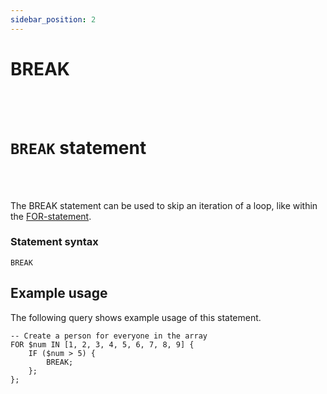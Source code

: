 ```yaml
---
sidebar_position: 2
---
```


# BREAK

<br /><br />

# `BREAK` statement

<br /><br />

The BREAK statement can be used to skip an iteration of a loop, like within the [FOR-statement](/docs/surrealql/statements/for).


### Statement syntax

```surql title="SurrealQL Syntax"
BREAK
```

## Example usage

The following query shows example usage of this statement.

```surql
-- Create a person for everyone in the array
FOR $num IN [1, 2, 3, 4, 5, 6, 7, 8, 9] {
	IF ($num > 5) {
		BREAK;
	};
};
```